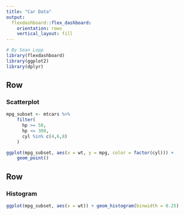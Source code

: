```yaml
---
title: "Car Data"
output: 
  flexdashboard::flex_dashboard:
    orientation: rows
    vertical_layout: fill
---
```


```r
# By Sean Lopp
library(flexdashboard)
library(ggplot2)
library(dplyr)
```

Row {data-width=650}
-----------------------------------------------------------------------

### Scatterplot

```r
mpg_subset <- mtcars %>%
    filter(
      hp >= 50,
      hp <= 300,
      cyl %in% c(4,6,8)
    )

ggplot(mpg_subset, aes(x = wt, y = mpg, color = factor(cyl))) +
    geom_point()
```

Row {data-width=350}
-----------------------------------------------------------------------

### Histogram

```r
ggplot(mpg_subset, aes(x = wt)) + geom_histogram(binwidth = 0.25)
```


